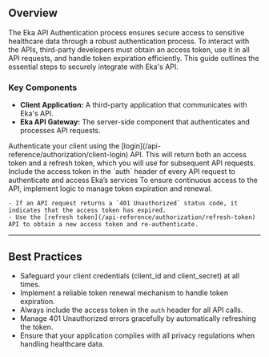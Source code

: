 ## Overview

The Eka API Authentication process ensures secure access to sensitive healthcare data through a robust authentication process. To interact with the APIs, third-party developers must obtain an access token, use it in all API requests, and handle token expiration efficiently. This guide outlines the essential steps to securely integrate with Eka's API.

### Key Components

- **Client Application:** A third-party application that communicates with Eka's API.
- **Eka API Gateway:** The server-side component that authenticates and processes API requests.

<Steps>
<Step title="Obtain an Access Token">
    Authenticate your client using the [login](/api-reference/authorization/client-login) API. This will return both an access token and a refresh token, which you will use for subsequent API requests.
</Step>

<Step title="Using the Access Token">
    Include the access token in the `auth` header of every API request to authenticate and access Eka’s services
</Step>

<Step title="Handle Token Expiration">
    To ensure continuous access to the API, implement logic to manage token expiration and renewal.

    - If an API request returns a `401 Unauthorized` status code, it indicates that the access token has expired.
    - Use the [refresh token](/api-reference/authorization/refresh-token) API to obtain a new access token and re-authenticate.
</Step>
</Steps>

---

## Best Practices

- Safeguard your client credentials (client_id and client_secret) at all times.
- Implement a reliable token renewal mechanism to handle token expiration.
- Always include the access token in the `auth` header for all API calls.
- Manage 401 Unauthorized errors gracefully by automatically refreshing the token.
- Ensure that your application complies with all privacy regulations when handling healthcare data.

